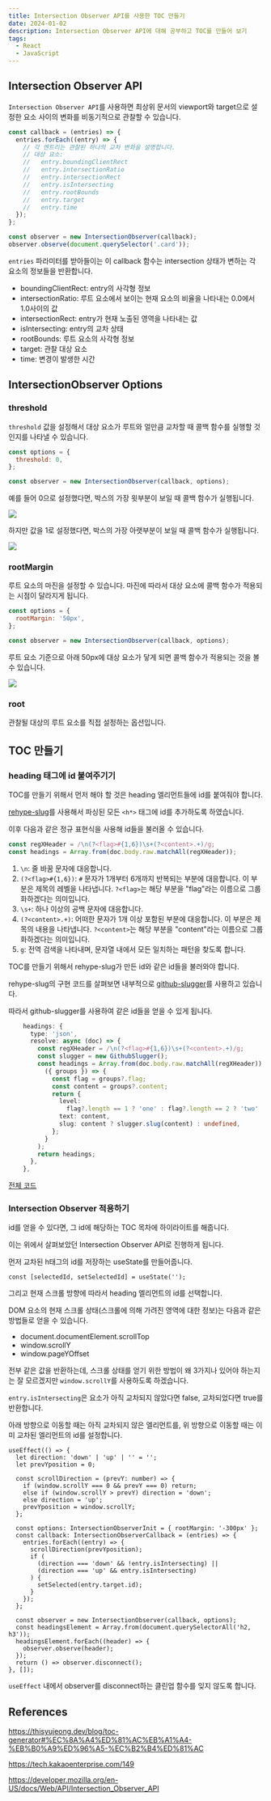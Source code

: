 ```yaml
---
title: Intersection Observer API를 사용한 TOC 만들기
date: 2024-01-02
description: Intersection Observer API에 대해 공부하고 TOC를 만들어 보기
tags:
  - React
  - JavaScript
---
```


## Intersection Observer API

`Intersection Observer API`를 사용하면 최상위 문서의 viewport와 target으로 설정한 요소 사이의 변화를 비동기적으로 관찰할 수 있습니다.

```js
const callback = (entries) => {
  entries.forEach((entry) => {
    // 각 엔트리는 관찰된 하나의 교차 변화을 설명합니다.
    // 대상 요소:
    //   entry.boundingClientRect
    //   entry.intersectionRatio
    //   entry.intersectionRect
    //   entry.isIntersecting
    //   entry.rootBounds
    //   entry.target
    //   entry.time
  });
};

const observer = new IntersectionObserver(callback);
observer.observe(document.querySelector('.card'));
```

`entries` 파라미터를 받아들이는 이 callback 함수는 intersection 상태가 변하는 각 요소의 정보들을 반환합니다.

- boundingClientRect: entry의 사각형 정보
- intersectionRatio: 루트 요소에서 보이는 현재 요소의 비율을 나타내는 0.0에서 1.0사이의 값
- intersectionRect: entry가 현재 노출된 영역을 나타내는 값
- isIntersecting: entry의 교차 상태
- rootBounds: 루트 요소의 사각형 정보
- target: 관찰 대상 요소
- time: 변경이 발생한 시간

## IntersectionObserver Options

### threshold

`threshold` 값을 설정해서 대상 요소가 루트와 얼만큼 교차할 때 콜백 함수를 실행할 것인지를 나타낼 수 있습니다.

```js
const options = {
  threshold: 0,
};

const observer = new IntersectionObserver(callback, options);
```

예를 들어 0으로 설정했다면, 박스의 가장 윗부분이 보일 때 콜백 함수가 실행됩니다.

![](/posts/20240102-toc-intersection-observer/intersection2.gif)

하지만 값을 1로 설정했다면, 박스의 가장 아랫부분이 보일 때 콜백 함수가 실행됩니다.

![](/posts/20240102-toc-intersection-observer/intersection3.gif)

### rootMargin

루트 요소의 마진을 설정할 수 있습니다. 마진에 따라서 대상 요소에 콜백 함수가 적용되는 시점이 달라지게 됩니다.

```js
const options = {
  rootMargin: '50px',
};

const observer = new IntersectionObserver(callback, options);
```

루트 요소 기준으로 아래 50px에 대상 요소가 닿게 되면 콜백 함수가 적용되는 것을 볼 수 있습니다.

![](/posts/20240102-toc-intersection-observer/intersection4.gif)

### root

관찰될 대상의 루트 요소를 직접 설정하는 옵션입니다.

## TOC 만들기

### heading 태그에 id 붙여주기기

TOC를 만들기 위해서 먼저 해야 할 것은 heading 엘리먼트들에 id를 붙여줘야 합니다.

[rehype-slug](https://www.npmjs.com/package/rehype-slug)를 사용해서 파싱된 모든 `<h*>` 태그에 id를 추가하도록 하였습니다.

이후 다음과 같은 정규 표현식을 사용해 id들을 불러올 수 있습니다.

```ts:contentlayer.config.ts
const regXHeader = /\n(?<flag>#{1,6})\s+(?<content>.+)/g;
const headings = Array.from(doc.body.raw.matchAll(regXHeader));
```

1. `\n`: 줄 바꿈 문자에 대응합니다.
2. `(?<flag>#{1,6})`: `#` 문자가 1개부터 6개까지 반복되는 부분에 대응합니다. 이 부분은 제목의 레벨을 나타냅니다. `?<flag>`는 해당 부분을 "flag"라는 이름으로 그룹화하겠다는 의미입니다.
3. `\s+`: 하나 이상의 공백 문자에 대응합니다.
4. `(?<content>.+)`: 어떠한 문자가 1개 이상 포함된 부분에 대응합니다. 이 부분은 제목의 내용을 나타냅니다. `?<content>`는 해당 부분을 "content"라는 이름으로 그룹화하겠다는 의미입니다.
5. `g`: 전역 검색을 나타내며, 문자열 내에서 모든 일치하는 패턴을 찾도록 합니다.

TOC를 만들기 위해서 rehype-slug가 만든 id와 같은 id들을 불러와야 합니다.

rehype-slug의 구현 코드를 살펴보면 내부적으로 [github-slugger](https://www.npmjs.com/package/github-slugger)를 사용하고 있습니다.

따라서 github-slugger를 사용하여 같은 id들을 얻을 수 있게 됩니다.

```ts:contentlayer.config.ts
    headings: {
      type: 'json',
      resolve: async (doc) => {
        const regXHeader = /\n(?<flag>#{1,6})\s+(?<content>.+)/g;
        const slugger = new GithubSlugger();
        const headings = Array.from(doc.body.raw.matchAll(regXHeader)).map(
          ({ groups }) => {
            const flag = groups?.flag;
            const content = groups?.content;
            return {
              level:
                flag?.length == 1 ? 'one' : flag?.length == 2 ? 'two' : 'three',
              text: content,
              slug: content ? slugger.slug(content) : undefined,
            };
          }
        );
        return headings;
      },
    },
```

[전체 코드](https://github.com/wonkyum-kim/blog/blob/main/contentlayer.config.ts)

### Intersection Observer 적용하기

id를 얻을 수 있다면, 그 id에 해당하는 TOC 목차에 하이라이트를 해줍니다.

이는 위에서 살펴보았던 Intersection Observer API로 진행하게 됩니다.

먼저 교차된 h태그의 id를 저장하는 useState를 만들어줍니다.

```tsx
const [selectedId, setSelectedId] = useState('');
```

그리고 현재 스크롤 방향에 따라서 heading 엘리먼트의 id를 선택합니다.

DOM 요소의 현재 스크롤 상태(스크롤에 의해 가려진 영역에 대한 정보)는 다음과 같은 방법들로 얻을 수 있습니다.

- document.documentElement.scrollTop
- window.scrollY
- window.pageYOffset

전부 같은 값을 반환하는데, 스크롤 상태를 얻기 위한 방법이 왜 3가지나 있어야 하는지는 잘 모르겠지만 `window.scrollY`를 사용하도록 하겠습니다.

`entry.isIntersecting`은 요소가 아직 교차되지 않았다면 false, 교차되었다면 true를 반환합니다.

아래 방향으로 이동할 때는 아직 교차되지 않은 엘리먼트를, 위 방향으로 이동할 때는 이미 교차된 엘리먼트의 id를 설정합니다.

```tsx
useEffect(() => {
  let direction: 'down' | 'up' | '' = '';
  let prevYposition = 0;

  const scrollDirection = (prevY: number) => {
    if (window.scrollY === 0 && prevY === 0) return;
    else if (window.scrollY > prevY) direction = 'down';
    else direction = 'up';
    prevYposition = window.scrollY;
  };

  const options: IntersectionObserverInit = { rootMargin: '-300px' };
  const callback: IntersectionObserverCallback = (entries) => {
    entries.forEach((entry) => {
      scrollDirection(prevYposition);
      if (
        (direction === 'down' && !entry.isIntersecting) ||
        (direction === 'up' && entry.isIntersecting)
      ) {
        setSelected(entry.target.id);
      }
    });
  };

  const observer = new IntersectionObserver(callback, options);
  const headingsElement = Array.from(document.querySelectorAll('h2, h3'));
  headingsElement.forEach((header) => {
    observer.observe(header);
  });
  return () => observer.disconnect();
}, []);
```

`useEffect` 내에서 observer를 disconnect하는 클린업 함수를 잊지 않도록 합니다.

## References

https://thisyujeong.dev/blog/toc-generator#%EC%8A%A4%ED%81%AC%EB%A1%A4-%EB%B0%A9%ED%96%A5-%EC%B2%B4%ED%81%AC

https://tech.kakaoenterprise.com/149

https://developer.mozilla.org/en-US/docs/Web/API/Intersection_Observer_API
